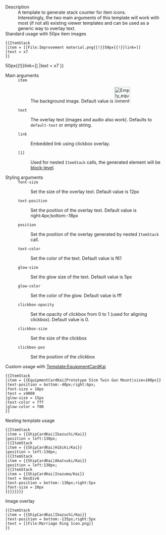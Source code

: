 ;Description
:A template to generate stack counter for item icons.
:Interestingly, the two main arguments of this template will work with most (if not all) existing viewer templates and can be used as a generic way to overlay text.
;Standard usage with 50px item images
<pre>
{{ItemStack
|item = [[File:Improvement material.png{{!}}50px{{!}}link=]]
|text = x7
}}
</pre>
{{ItemStack
|item = [[File:Improvement material.png{{!}}50px{{!}}link=]]
|text = x7
}}
;Main arguments
:<code><nowiki>item</nowiki></code>
::The background image. Default value is [[File:Empty equipment card slot.png|50px|link=]]
:<code><nowiki>text</nowiki></code>
::The overlay text (images and audio also work). Defaults to <code>default-text</code> or empty string.
:<code><nowiki>link</nowiki></code>
::Embedded link using clickbox overlay.
:<code><nowiki>[1]</nowiki></code>
::Used for nested <code><nowiki>ItemStack</nowiki></code> calls, the generated element will be [[Wikipedia:HTML_element#Block_elements|block-level]].
;Styling arguments
:<code><nowiki>font-size</nowiki></code>
::Set the size of the overlay text. Default value is 12px
:<code><nowiki>text-position</nowiki></code>
::Set the position of the overlay text. Default value is right:4px;bottom:-18px
:<code><nowiki>position</nowiki></code>
::Set the position of the overlay generated by nested <code><nowiki>ItemStack</nowiki></code> call.
:<code><nowiki>text-color</nowiki></code>
::Set the color of the text. Default value is f61
:<code><nowiki>glow-size</nowiki></code>
::Set the glow size of the text. Default value is 5px
:<code><nowiki>glow-color</nowiki></code>
::Set the color of the glow. Default value is fff
:<code><nowiki>clickbox-opacity</nowiki></code>
::Set the opacity of clickbox from 0 to 1 (used for aligning clickbox). Default value is 0.
:<code><nowiki>clickbox-size</nowiki></code>
::Set the size of the clickbox
:<code><nowiki>clickbox-pos</nowiki></code>
::Set the position of the clickbox

;Custom usage with [[Template:EquipmentCardKai]]
<pre>
{{ItemStack
|item = {{EquipmentCardKai|Prototype 51cm Twin Gun Mount|size=100px}}
|text-position = bottom:-40px;right:6px;
|font-size = 18px
|text = x9000
|glow-size = 15px
|text-color = fff
|glow-color = f00
}}
</pre>
{{ItemStack
|item = {{EquipmentCardKai|Prototype 51cm Twin Gun Mount|size=100px}}
|text-position = bottom:-40px;right:6px;
|font-size = 18px
|text = x9000
|glow-size = 8px
|text-color = fff
|glow-color = f00
}}
;Nesting template usage
<pre>
{{ItemStack
|item = {{ShipCardKai|Ikazuchi/Kai}}
|position = left:130px;
|{{ItemStack
|item = {{ShipCardKai|Hibiki/Kai}}
|position = left:130px;
|{{ItemStack
|item = {{ShipCardKai|Akatsuki/Kai}}
|position = left:130px;
|{{ItemStack
|item = {{ShipCardKai|Inazuma/Kai}}
|text = DesDiv6
|text-position = bottom:-130px;right:5px
|font-size = 20px
}}}}}}}}
</pre>
{{ItemStack
|item = {{ShipCardKai|Ikazuchi/Kai}}
|position = left:130px;
|{{ItemStack
|item = {{ShipCardKai|Hibiki/Kai}}
|position = left:130px;
|{{ItemStack
|item = {{ShipCardKai|Akatsuki/Kai}}
|position = left:130px;
|{{ItemStack
|item = {{ShipCardKai|Inazuma/Kai}}
|text = DesDiv6
|text-position = bottom:-130px;right:5px
|font-size = 20px
}}}}}}}}
;Image overlay
<pre>
{{ItemStack
|item = {{ShipCardKai|Ikazuchi/Kai}}
|text-position = bottom:-135px;right:5px
|text = [[File:Marriage Ring Icon.png]]
}}
</pre>
{{ItemStack
|item = {{ShipCardKai|Ikazuchi/Kai}}
|text-position = bottom:-135px;right:5px
|text = [[File:Marriage Ring Icon.png]]
}}